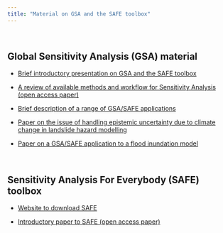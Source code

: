 ```yaml
---
title: "Material on GSA and the SAFE toolbox"
---
```


<br> 

## Global Sensitivity Analysis (GSA) material

 - <a href="GSA and SAFE introduction.pdf#" class="download" title="Download GSA and SAFE intro as PDF">Brief introductory presentation on GSA and the SAFE toolbox</a>		

 - [A review of available methods and workflow for Sensitivity Analysis (open access paper)](https://www.sciencedirect.com/science/article/pii/S1364815216300287)

 - <a href="GSA_Case_Studies.pdf#" class="download" title="Download examples of GSA-SAFE as PDF">Brief description of a range of GSA/SAFE applications</a>	
 
 - [Paper on the issue of handling epistemic uncertainty due to climate change in landslide hazard modelling](https://www.nat-hazards-earth-syst-sci.net/17/225/2017/nhess-17-225-2017-discussion.html)
 
 
 - [Paper on a GSA/SAFE application to a flood inundation model](https://agupubs.onlinelibrary.wiley.com/doi/abs/10.1002/2015WR018198)
 
<br>  
 
## Sensitivity Analysis For Everybody (SAFE) toolbox
 
 - [Website to download SAFE](https://www.safetoolbox.info/)

- [Introductory paper to SAFE (open access paper)](https://www.sciencedirect.com/science/article/pii/S1364815215001188)

